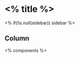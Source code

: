 <% title %> {data-navmenu="<% menu %>"}
====================================================

<!-- Page created on <% date %> -->
<% if(!is.null(sidebar)) sidebar %>

Column
----------------------------------------------------

<% components %>